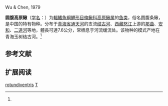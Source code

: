 {{Speciesbox
| name = 圆腹高原鳅
| status = NE
| status_system = IUCN3.1
| image = 
| genus = Triplophysa
| species = rotundiventris
| authority = Wu et Chen, 1979<ref name='id6406'>{{cite web| url =http://www.bioinfo.cn/db05/BjdwSpecies.php?action=view&id=6406| title =圆腹高原鳅| work =中国动物物种编目数据库| publisher =中国科学院微生物研究所| author =中国科学院动物研究所| accessdate =2009-04-11| deadurl =yes| archiveurl =https://web.archive.org/web/20160305075317/http://www.bioinfo.cn/db05/BjdwSpecies.php?action=view&id=6406| archivedate =2016-03-05}}</ref>
| synonyms = *''Nemachilus rotundiventris'',Wu & Chen, 1979
*''Nemacheilus rotundiventris'',
}}Wu & Chen, 1979

'''圆腹高原鳅'''（[[学名|学名]]：{{lang|la|''Triplophysa rotundiventris''}}）为[[輻鰭魚綱|輻鰭魚綱]][[鯉形目|鯉形目]][[條鳅科|條鳅科]][[高原鳅属|高原鳅属]]的[[鱼类|鱼类]]，俗名圆腹条鳅，是中国的特有物种。分布于[[青海省|青海省]][[通天河|通天河]]的支流[[结古河|结古河]]、[[西藏|西藏]][[怒江|怒江]]上游的[[那曲|那曲]]、[[安和|安和]]、[[二道河|二道河]]等地，體長可達7.6公分，常栖息于河流缓流处。该物种的模式产地在青海玉树结古河。<ref name='id6406'/>

== 参考文献 ==
{{reflist}}

== 扩展阅读 ==
{{refbegin}}
{{wikispecies-inline|Triplophysa rotundiventris|圆腹高原鳅}}
{{refend}}
{{Taxonbar|from=Q1041008}}

[[Category:高原鳅属|rotundiventris]]
[[Category:1979年描述的鱼类|T]]


{{鯉形目小作品}}